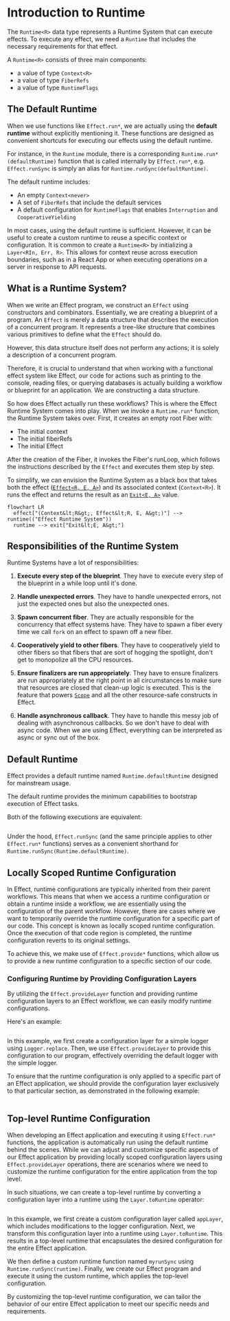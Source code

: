 # Introduction to Runtime

The `Runtime<R>` data type represents a Runtime System that can execute effects. To execute any effect, we need a `Runtime` that includes the necessary requirements for that effect.

A `Runtime<R>` consists of three main components:

- a value of type `Context<R>`
- a value of type `FiberRefs`
- a value of type `RuntimeFlags`

## The Default Runtime

When we use functions like `Effect.run*`, we are actually using the **default runtime** without explicitly mentioning it. These functions are designed as convenient shortcuts for executing our effects using the default runtime.

For instance, in the `Runtime` module, there is a corresponding `Runtime.run*(defaultRuntime)` function that is called internally by `Effect.run*`, e.g. `Effect.runSync` is simply an alias for `Runtime.runSync(defaultRuntime)`.

The default runtime includes:

- An empty `Context<never>`
- A set of `FiberRefs` that include the default services
- A default configuration for `RuntimeFlags` that enables `Interruption` and `CooperativeYielding`

In most cases, using the default runtime is sufficient. However, it can be useful to create a custom runtime to reuse a specific context or configuration. It is common to create a `Runtime<R>` by initializing a `Layer<RIn, Err, R>`. This allows for context reuse across execution boundaries, such as in a React App or when executing operations on a server in response to API requests.

## What is a Runtime System?

When we write an Effect program, we construct an `Effect` using constructors and combinators. Essentially, we are creating a blueprint of a program. An `Effect` is merely a data structure that describes the execution of a concurrent program. It represents a tree-like structure that combines various primitives to define what the `Effect` should do.

However, this data structure itself does not perform any actions; it is solely a description of a concurrent program.

Therefore, it is crucial to understand that when working with a functional effect system like Effect, our code for actions such as printing to the console, reading files, or querying databases is actually building a workflow or blueprint for an application. We are constructing a data structure.

So how does Effect actually run these workflows? This is where the Effect Runtime System comes into play. When we invoke a `Runtime.run*` function, the Runtime System takes over. First, it creates an empty root Fiber with:

- The initial context
- The initial fiberRefs
- The initial Effect

After the creation of the Fiber, it invokes the Fiber's runLoop, which follows the instructions described by the `Effect` and executes them step by step.

To simplify, we can envision the Runtime System as a black box that takes both the effect ([`Effect<R, E, A>`](./essentials/effect-type)) and its associated context (`Context<R>`). It runs the effect and returns the result as an [`Exit<E, A>`](./data-types/exit) value.

```mermaid
flowchart LR
  effect["(Context&lt;R&gt;, Effect&lt;R, E, A&gt;)"] --> runtime(("Effect Runtime System"))
  runtime --> exit["Exit&lt;E, A&gt;"]
```

## Responsibilities of the Runtime System

Runtime Systems have a lot of responsibilities:

1. **Execute every step of the blueprint**. They have to execute every step of the blueprint in a while loop until it's done.

2. **Handle unexpected errors**. They have to handle unexpected errors, not just the expected ones but also the unexpected ones.

3. **Spawn concurrent fiber**. They are actually responsible for the concurrency that effect systems have. They have to spawn a fiber every time we call `fork` on an effect to spawn off a new fiber.

4. **Cooperatively yield to other fibers**. They have to cooperatively yield to other fibers so that fibers that are sort of hogging the spotlight, don't get to monopolize all the CPU resources.

5. **Ensure finalizers are run appropriately**. They have to ensure finalizers are run appropriately at the right point in all circumstances to make sure that resources are closed that clean-up logic is executed. This is the feature that powers [`Scope`](./resource-management) and all the other resource-safe constructs in Effect.

6. **Handle asynchronous callback**. They have to handle this messy job of dealing with asynchronous callbacks. So we don't have to deal with async code. When we are using Effect, everything can be interpreted as async or sync out of the box.

## Default Runtime

Effect provides a default runtime named `Runtime.defaultRuntime` designed for mainstream usage.

The default runtime provides the minimum capabilities to bootstrap execution of Effect tasks.

Both of the following executions are equivalent:

```ts file=<rootDir>/src/guide/runtime/defaultRuntime.ts

```

Under the hood, `Effect.runSync` (and the same principle applies to other `Effect.run*` functions) serves as a convenient shorthand for `Runtime.runSync(Runtime.defaultRuntime)`.

## Locally Scoped Runtime Configuration

In Effect, runtime configurations are typically inherited from their parent workflows. This means that when we access a runtime configuration or obtain a runtime inside a workflow, we are essentially using the configuration of the parent workflow. However, there are cases where we want to temporarily override the runtime configuration for a specific part of our code. This concept is known as locally scoped runtime configuration. Once the execution of that code region is completed, the runtime configuration reverts to its original settings.

To achieve this, we make use of `Effect.provide*` functions, which allow us to provide a new runtime configuration to a specific section of our code.

### Configuring Runtime by Providing Configuration Layers

By utilizing the `Effect.provideLayer` function and providing runtime configuration layers to an Effect workflow, we can easily modify runtime configurations.

Here's an example:

```ts file=<rootDir>/src/guide/runtime/addSimpleLogger.ts

```

In this example, we first create a configuration layer for a simple logger using `Logger.replace`.
Then, we use `Effect.provideLayer` to provide this configuration to our program, effectively overriding the default logger with the simple logger.

To ensure that the runtime configuration is only applied to a specific part of an Effect application, we should provide the configuration layer exclusively to that particular section, as demonstrated in the following example:

```ts file=<rootDir>/src/guide/runtime/addSimpleLogger-region.ts

```

## Top-level Runtime Configuration

When developing an Effect application and executing it using `Effect.run*` functions, the application is automatically run using the default runtime behind the scenes. While we can adjust and customize specific aspects of our Effect application by providing locally scoped configuration layers using `Effect.provideLayer` operations, there are scenarios where we need to customize the runtime configuration for the entire application from the top level.

In such situations, we can create a top-level runtime by converting a configuration layer into a runtime using the `Layer.toRuntime` operator:

```ts file=<rootDir>/src/guide/runtime/toRuntime.ts

```

In this example, we first create a custom configuration layer called `appLayer`, which includes modifications to the logger configuration. Next, we transform this configuration layer into a runtime using `Layer.toRuntime`. This results in a top-level runtime that encapsulates the desired configuration for the entire Effect application.

We then define a custom runtime function named `myrunSync` using `Runtime.runSync(runtime)`. Finally, we create our Effect program and execute it using the custom runtime, which applies the top-level configuration.

By customizing the top-level runtime configuration, we can tailor the behavior of our entire Effect application to meet our specific needs and requirements.
